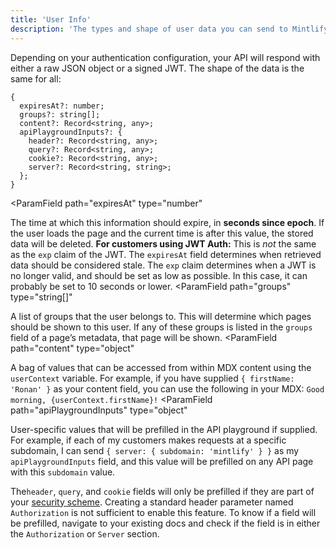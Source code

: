 ```yaml
---
title: 'User Info'
description: 'The types and shape of user data you can send to Mintlify'
---
```


Depending on your authentication configuration, your API will respond with either a raw JSON object or a signed JWT. The shape of the data is the same for all:

```tsx
{
  expiresAt?: number;
  groups?: string[];
  content?: Record<string, any>;
  apiPlaygroundInputs?: {
    header?: Record<string, any>;
    query?: Record<string, any>;
    cookie?: Record<string, any>;
    server?: Record<string, string>;
  };
}
```

<ParamField
  path="expiresAt"
  type="number"
>
  The time at which this information should expire, in **seconds since epoch**. If the user loads the page and the current time is after this value, the stored data will be deleted.
  <Warning>**For customers using JWT Auth:** This is *not* the same as the `exp` claim of the JWT. The `expiresAt` field determines when retrieved data should be considered stale. The `exp` claim determines when a JWT is no longer valid, and should be set as low as possible. In this case, it can probably be set to 10 seconds or lower.</Warning>
</ParamField>
<ParamField
  path="groups"
  type="string[]"
>
  A list of groups that the user belongs to. This will determine which pages should be shown to this user. If any of these groups is listed in the `groups` field of a page’s metadata, that page will be shown.
</ParamField>
<ParamField
  path="content"
  type="object"
>
  A bag of values that can be accessed from within MDX content using the `userContext` variable. For example, if you have supplied `{ firstName: 'Ronan' }` as your content field, you can use the following in your MDX: `Good morning, {userContext.firstName}!`
</ParamField>
<ParamField
  path="apiPlaygroundInputs"
  type="object"
>
  User-specific values that will be prefilled in the API playground if supplied. For example, if each of my customers makes requests at a specific subdomain, I can send `{ server: { subdomain: 'mintlify' } }` as my `apiPlaygroundInputs` field, and this value will be prefilled on any API page with this `subdomain` value.

  <Note>The`header`, `query`, and `cookie` fields will only be prefilled if they are part of your [security scheme](https://swagger.io/docs/specification/authentication/). Creating a standard header parameter named `Authorization` is not sufficient to enable this feature. To know if a field will be prefilled, navigate to your existing docs and check if the field is in either the `Authorization` or `Server` section.</Note>
</ParamField>

    